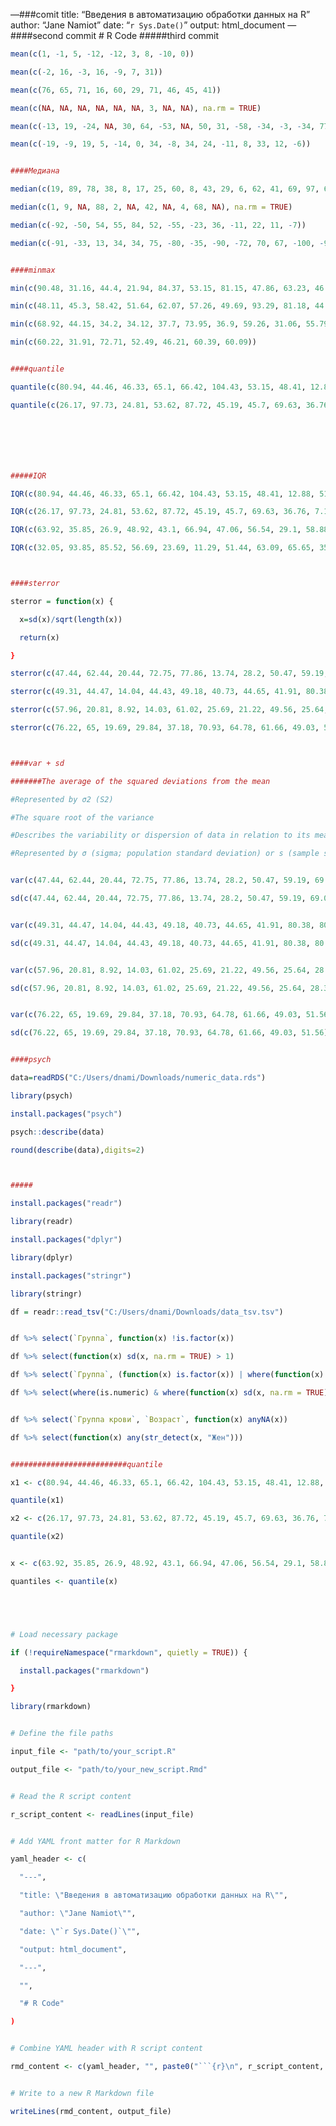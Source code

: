---###comit
title: "Введения в автоматизацию обработки данных на R"
author: "Jane Namiot"
date: "`r Sys.Date()`"
output: html_document
---
####second commit
# R Code
#####third commit
```{r}
mean(c(1, -1, 5, -12, -12, 3, 8, -10, 0))
```
```{r}
mean(c(-2, 16, -3, 16, -9, 7, 31))
```
```{r}
mean(c(76, 65, 71, 16, 60, 29, 71, 46, 45, 41))
```
```{r}
mean(c(NA, NA, NA, NA, NA, NA, 3, NA, NA), na.rm = TRUE)
```
```{r}
mean(c(-13, 19, -24, NA, 30, 64, -53, NA, 50, 31, -58, -34, -3, -34, 77), na.rm=TRUE)
```
```{r}
mean(c(-19, -9, 19, 5, -14, 0, 34, -8, 34, 24, -11, 8, 33, 12, -6))
```
```{r}

```
```{r}
####Медиана
```
```{r}
median(c(19, 89, 78, 38, 8, 17, 25, 60, 8, 43, 29, 6, 62, 41, 69, 97, 61, 83, 25, 24))
```
```{r}
median(c(1, 9, NA, 88, 2, NA, 42, NA, 4, 68, NA), na.rm = TRUE)
```
```{r}
median(c(-92, -50, 54, 55, 84, 52, -55, -23, 36, -11, 22, 11, -7))
```
```{r}
median(c(-91, -33, 13, 34, 34, 75, -80, -35, -90, -72, 70, 67, -100, -94, -18))
```
```{r}

```
```{r}
####minmax
```
```{r}
min(c(90.48, 31.16, 44.4, 21.94, 84.37, 53.15, 81.15, 47.86, 63.23, 46.75, 102.73))
```
```{r}
min(c(48.11, 45.3, 58.42, 51.64, 62.07, 57.26, 49.69, 93.29, 81.18, 44.78, 55.1, 76.74, 58.08))
```
```{r}
min(c(68.92, 44.15, 34.2, 34.12, 37.7, 73.95, 36.9, 59.26, 31.06, 55.79, 73.92, 68.04, 53.73, 90.7, 39.66))
```
```{r}
min(c(60.22, 31.91, 72.71, 52.49, 46.21, 60.39, 60.09))
```
```{r}

```
```{r}
####quantile
```
```{r}
quantile(c(80.94, 44.46, 46.33, 65.1, 66.42, 104.43, 53.15, 48.41, 12.88, 51.1, 43.03, 40.3, 33.71, 55.1, 22.17))
```
```{r}
quantile(c(26.17, 97.73, 24.81, 53.62, 87.72, 45.19, 45.7, 69.63, 36.76, 7.17))
```
```{r}

```
```{r}

```
```{r}

```
```{r}

```
```{r}

```
```{r}

```
```{r}
#####IQR
```
```{r}
IQR(c(80.94, 44.46, 46.33, 65.1, 66.42, 104.43, 53.15, 48.41, 12.88, 51.1, 43.03, 40.3, 33.71, 55.1, 22.17))
```
```{r}
IQR(c(26.17, 97.73, 24.81, 53.62, 87.72, 45.19, 45.7, 69.63, 36.76, 7.17))
```
```{r}
IQR(c(63.92, 35.85, 26.9, 48.92, 43.1, 66.94, 47.06, 56.54, 29.1, 58.88))
```
```{r}
IQR(c(32.05, 93.85, 85.52, 56.69, 23.69, 11.29, 51.44, 63.09, 65.65, 35.73, 60.15, 30.93, -4.2))
```
```{r}

```
```{r}

```
```{r}
####sterror
```
```{r}
sterror = function(x) {
```
```{r}
  x=sd(x)/sqrt(length(x))
```
```{r}
  return(x)
```
```{r}
}
```
```{r}
sterror(c(47.44, 62.44, 20.44, 72.75, 77.86, 13.74, 28.2, 50.47, 59.19, 69.04))
```
```{r}
sterror(c(49.31, 44.47, 14.04, 44.43, 49.18, 40.73, 44.65, 41.91, 80.38, 80.09))
```
```{r}
sterror(c(57.96, 20.81, 8.92, 14.03, 61.02, 25.69, 21.22, 49.56, 25.64, 28.31))
```
```{r}
sterror(c(76.22, 65, 19.69, 29.84, 37.18, 70.93, 64.78, 61.66, 49.03, 51.56))
```
```{r}

```
```{r}

```
```{r}
####var + sd
```
```{r}
#######The average of the squared deviations from the mean
```
```{r}
#Represented by σ2 (S2)
```
```{r}
#The square root of the variance
```
```{r}
#Describes the variability or dispersion of data in relation to its mean
```
```{r}
#Represented by σ (sigma; population standard deviation) or s (sample standard deviation)
```
```{r}

```
```{r}
var(c(47.44, 62.44, 20.44, 72.75, 77.86, 13.74, 28.2, 50.47, 59.19, 69.04))
```
```{r}
sd(c(47.44, 62.44, 20.44, 72.75, 77.86, 13.74, 28.2, 50.47, 59.19, 69.04))
```
```{r}

```
```{r}
var(c(49.31, 44.47, 14.04, 44.43, 49.18, 40.73, 44.65, 41.91, 80.38, 80.09))
```
```{r}
sd(c(49.31, 44.47, 14.04, 44.43, 49.18, 40.73, 44.65, 41.91, 80.38, 80.09))
```
```{r}

```
```{r}
var(c(57.96, 20.81, 8.92, 14.03, 61.02, 25.69, 21.22, 49.56, 25.64, 28.31))
```
```{r}
sd(c(57.96, 20.81, 8.92, 14.03, 61.02, 25.69, 21.22, 49.56, 25.64, 28.31))
```
```{r}

```
```{r}
var(c(76.22, 65, 19.69, 29.84, 37.18, 70.93, 64.78, 61.66, 49.03, 51.56))
```
```{r}
sd(c(76.22, 65, 19.69, 29.84, 37.18, 70.93, 64.78, 61.66, 49.03, 51.56))
```
```{r}

```
```{r}
####psych
```
```{r}
data=readRDS("C:/Users/dnami/Downloads/numeric_data.rds")
```
```{r}
library(psych)
```
```{r}
install.packages("psych")
```
```{r}
psych::describe(data)
```
```{r}
round(describe(data),digits=2)
```
```{r}

```
```{r}

```
```{r}
#####
```
```{r}
install.packages("readr")
```
```{r}
library(readr)
```
```{r}
install.packages("dplyr")
```
```{r}
library(dplyr)
```
```{r}
install.packages("stringr")
```
```{r}
library(stringr)
```
```{r}
df = readr::read_tsv("C:/Users/dnami/Downloads/data_tsv.tsv")
```
```{r}

```
```{r}
df %>% select(`Группа`, function(x) !is.factor(x))
```
```{r}
df %>% select(function(x) sd(x, na.rm = TRUE) > 1)
```
```{r}
df %>% select(`Группа`, (function(x) is.factor(x)) | where(function(x) is.numeric(x)))
```
```{r}
df %>% select(where(is.numeric) & where(function(x) sd(x, na.rm = TRUE) > 1))
```
```{r}

```
```{r}
df %>% select(`Группа крови`, `Возраст`, function(x) anyNA(x))
```
```{r}
df %>% select(function(x) any(str_detect(x, "Жен")))
```
```{r}

```
```{r}
##########################quantile
```
```{r}
x1 <- c(80.94, 44.46, 46.33, 65.1, 66.42, 104.43, 53.15, 48.41, 12.88, 51.1, 43.03, 40.3, 33.71, 55.1, 22.17)
```
```{r}
quantile(x1)
```
```{r}
x2 <- c(26.17, 97.73, 24.81, 53.62, 87.72, 45.19, 45.7, 69.63, 36.76, 7.17)
```
```{r}
quantile(x2)
```
```{r}

```
```{r}
x <- c(63.92, 35.85, 26.9, 48.92, 43.1, 66.94, 47.06, 56.54, 29.1, 58.88)
```
```{r}
quantiles <- quantile(x)
```
```{r}

```
```{r}

```
```{r}

```
```{r}

```
```{r}
# Load necessary package
```
```{r}
if (!requireNamespace("rmarkdown", quietly = TRUE)) {
```
```{r}
  install.packages("rmarkdown")
```
```{r}
}
```
```{r}
library(rmarkdown)
```
```{r}

```
```{r}
# Define the file paths
```
```{r}
input_file <- "path/to/your_script.R"
```
```{r}
output_file <- "path/to/your_new_script.Rmd"
```
```{r}

```
```{r}
# Read the R script content
```
```{r}
r_script_content <- readLines(input_file)
```
```{r}

```
```{r}
# Add YAML front matter for R Markdown
```
```{r}
yaml_header <- c(
```
```{r}
  "---",
```
```{r}
  "title: \"Введения в автоматизацию обработки данных на R\"",
```
```{r}
  "author: \"Jane Namiot\"",
```
```{r}
  "date: \"`r Sys.Date()`\"",
```
```{r}
  "output: html_document",
```
```{r}
  "---",
```
```{r}
  "",
```
```{r}
  "# R Code"
```
```{r}
)
```
```{r}

```
```{r}
# Combine YAML header with R script content
```
```{r}
rmd_content <- c(yaml_header, "", paste0("```{r}\n", r_script_content, "\n```"))
```
```{r}

```
```{r}
# Write to a new R Markdown file
```
```{r}
writeLines(rmd_content, output_file)
```
